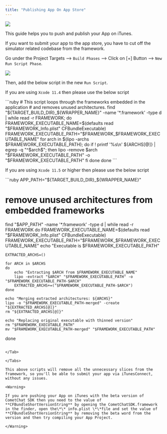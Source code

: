 ```yaml
---
title: "Publishing App On App Store"
---
```




<Frame>
  <img src="/images/65f3ab00-1623200383-3d0543d0dd698901cf7b25d696693e42.png" />
</Frame>

This guide helps you to push and publish your App on iTunes.

If you want to submit your app to the app store, you have to cut off the simulator related codebase from the framework.

Go under the Project Targets --> `Build Phases` --> Click on \[+] Button --> `New Run Script Phase`.

<Frame>
  <img src="/images/b19ca038-1623200384-750d31a49886af738019d6932ec05cd9.png" />
</Frame>

Then, add the below script in the new `Run Script`.

If you are using `Xcode 11.4` then please use the below script

<Tabs>
<Tab title="Ruby">
```ruby
# This script loops through the frameworks embedded in the application 
# and removes unused architectures.
find "${TARGET_BUILD_DIR}_${WRAPPER_NAME}" -name '*.framework' -type d | while read -r FRAMEWORK; do
    FRAMEWORK_EXECUTABLE_NAME=$(defaults read "$FRAMEWORK_Info.plist" CFBundleExecutable)
    FRAMEWORK_EXECUTABLE_PATH="$FRAMEWORK_$FRAMEWORK_EXECUTABLE_NAME"
    for arch in $(lipo -archs $FRAMEWORK_EXECUTABLE_PATH); do
        if ! printf '%s\n' ${ARCHS[@]} | egrep -q "^$arch$"; then
            lipo -remove $arch "$FRAMEWORK_EXECUTABLE_PATH" -o "$FRAMEWORK_EXECUTABLE_PATH" 
        fi
    done
done
```

</Tab>

</Tabs>

If you are using `Xcode 11.5` or higher then please use the below script

<Tabs>
<Tab title="Ruby">
```ruby
APP_PATH="${TARGET_BUILD_DIR}_${WRAPPER_NAME}"

# remove unused architectures from embedded frameworks
find "$APP_PATH" -name '*.framework' -type d | while read -r FRAMEWORK
do
    FRAMEWORK_EXECUTABLE_NAME=$(defaults read "$FRAMEWORK_Info.plist" CFBundleExecutable)
    FRAMEWORK_EXECUTABLE_PATH="$FRAMEWORK_$FRAMEWORK_EXECUTABLE_NAME"
    echo "Executable is $FRAMEWORK_EXECUTABLE_PATH"

    EXTRACTED_ARCHS=()

    for ARCH in $ARCHS
    do
        echo "Extracting $ARCH from $FRAMEWORK_EXECUTABLE_NAME"
        lipo -extract "$ARCH" "$FRAMEWORK_EXECUTABLE_PATH" -o "$FRAMEWORK_EXECUTABLE_PATH-$ARCH"
        EXTRACTED_ARCHS+=("$FRAMEWORK_EXECUTABLE_PATH-$ARCH")
    done

    echo "Merging extracted architectures: ${ARCHS}"
    lipo -o "$FRAMEWORK_EXECUTABLE_PATH-merged" -create "${EXTRACTED_ARCHS[@]}"
    rm "${EXTRACTED_ARCHS[@]}"

    echo "Replacing original executable with thinned version"
    rm "$FRAMEWORK_EXECUTABLE_PATH"
    mv "$FRAMEWORK_EXECUTABLE_PATH-merged" "$FRAMEWORK_EXECUTABLE_PATH"

done
```

</Tab>

</Tabs>

This above scripts will remove all the unnecessary slices from the framework, so you'll be able to submit your app via iTunesConnect, without any issues.

<Warning>

If you are pushing your App on iTunes with the beta version of CometChat SDK then you need to the value of **CFBundleShortVersionString** by opening the CometChatSDK.framework in the finder, open the\*\* info.plist \*\*file and set the value of **CFBundleShortVersionString** by removing the beta word from the version and then try compiling your App Project.

</Warning>
